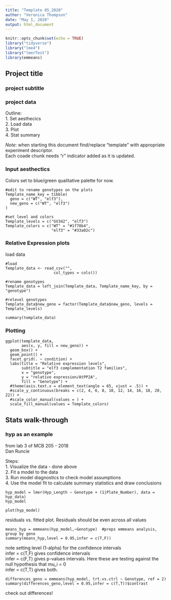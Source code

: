 ```yaml
---
title: "Template 05_2020"
author: "Veronica Thompson"
date: "May 1, 2020"
output: html_document
---
```


```r
knitr::opts_chunk$set(echo = TRUE)
library("tidyverse")
library("lme4")
library("lmerTest")
library(emmeans)
```

## Project title
### project subtitle
### project data

Outline:  
1. Set aesthecics  
2. Load data  
3. Plot  
4. Stat summary  

*Note*: when starting this document find/replace "template" with appropriate experiment descriptor.  
Each coade chunk needs "r" indicator added as it is updated.  

### Input aesthectics  
Colors set to blue/green qualitative palette for now.  
```aesthetics
#edit to rename genotypes on the plots
Template_name_key = tibble(
  geno = c("WT", "elf3"),
  new_geno = c("WT", "elf3")
)

#set level and colors
Template_levels = c("GV342", "elf3")
Template_colors = c("WT" = "#1f78b4", 
                    "elf3" = "#33a02c")
```

### Relative Expression plots  
load data  
```load
#load  
Template_data <- read_csv("",
                     col_types = cols())

#rename genotypes  
Template_data = left_join(Template_data, Template_name_key, by = "genotype")

#relevel genotypes  
Template_data$new_geno = factor(Template_data$new_geno, levels = Template_levels)

summary(template_data)
```

### Plotting  

```plot1
ggplot(template_data, 
       aes(x, y, fill = new_geno)) + 
  geom_box() +
  geom_point() +
  facet_grid(. ~ condition) +
  labs(title = "Relative expression levels",
       subtitle = "elf3 complementation T2 families",
       x = "genotype",
       y = "relative expression/AtPP2A",
       fill = "Genotype") +
  #theme(axis.text.x = element_text(angle = 65, vjust = .5)) +
  #scale_y_continuous(breaks = c(2, 4, 6, 8, 10, 12, 14, 16, 18, 20, 22)) +
  #scale_color_manual(values = ) + 
  scale_fill_manual(values = Template_colors)
```


## Stats walk-through  
### hyp as an example
from lab 3 of MCB 205 - 2018  
Dan Runcie  

Steps:  
1. Visualize the data - done above  
2. Fit a model to the data  
3. Run model diagnostics to check model assumptions  
4. Use the model fit to calculate summary statistics and draw conclusions  

```
hyp_model = lmer(Hyp_Length ~ Genotype + (1|Plate_Number), data = hyp_data)
hyp_model
```  


```
plot(hyp_model)
```   

residuals vs. fitted plot. Residuals should be even across all values  

```
means_hyp = emmeans(hyp_model,~Genotype)  #preps emmeans analysis, group by geno
summary(means_hyp,level = 0.95,infer = c(T,F))
```  
note setting level (1-alpha) for the confidence intervals  
infer = c(T,F) gives confidence intervals  
infer = c(F,T) gives p-values intervals. Here these are testing against the null hypothesis that mu_i = 0  
infer = c(T,T) gives both.  

```
differences_geno = emmeans(hyp_model, trt.vs.ctrl ~ Genotype, ref = 2)
summary(differences_geno,level = 0.95,infer = c(T,T))$contrast
```  
check out differences!

